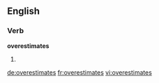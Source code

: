 ==English==

===Verb===
'''overestimates'''

# {{third-person singular of|[[overestimate]]}}

[[de:overestimates]]
[[fr:overestimates]]
[[vi:overestimates]]